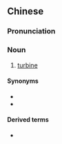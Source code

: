 {{also|涡轮}}
==Chinese==
{{zh-forms|s=涡轮}}

===Pronunciation===
{{zh-pron
|m=wōlún
|c=wo1 leon4
|mn=o-lûn
|cat=n
}}

===Noun===
{{zh-noun}}

# [[turbine]] {{gloss|rotary machines}}

====Synonyms====
* {{zh-l|輪機}}
* {{zh-l|透平機}}

====Derived terms====
* {{zh-l|渦輪機}}